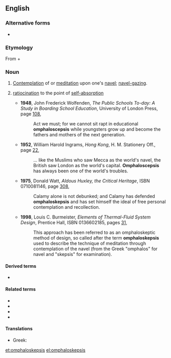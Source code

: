 ==English==

===Alternative forms===
* {{l|en|omphaloscepsis}}

===Etymology===
From {{etyl|grc|en}} {{m|grc|ὀμφαλός||navel}} + {{m|grc|σκέψις||perception, reflection}}

===Noun===
{{en-noun|-}}

# [[contemplate|Contemplation]] of or [[meditate|meditation]] upon one's [[navel]]; [[navel-gazing]].
# {{label|en|figuratively}} [[ratiocination]] to the point of [[self-absorption]]
#* '''1948''', John Frederick Wolfenden, ''The Public Schools To-day: A Study in Boarding School Education'', University of London Press, page [http://books.google.com/books?q=omphaloscepsis&btnG=Search+Books 108],
#*: Act we must; for we cannot sit rapt in educational '''omphaloscepsis''' while youngsters grow up and become the fathers and mothers of the next generation.
#* '''1952''', William Harold Ingrams, ''Hong Kong'', H. M. Stationery Off., page [http://books.google.com/books?id=mUksAAAAMAAJ&q=%22world's+navel%22+omphaloscepsis&dq=%22world's+navel%22+omphaloscepsis&pgis=1 22],
#*: … like the Muslims who saw Mecca as the world's navel, the British saw London as the world's capital. '''Omphaloscepsis''' has always been one of the world's troubles.
#* '''1975''', Donald Watt, ''Aldous Huxley, the Critical Heritage'', ISBN 0710081146, page [http://books.google.com/books?id=WMk9AAAAIAAJ&pg=PA308&dq=%22Calamy+has+defended+omphaloskepsis%22&sig=yDCnHsTy_BMnMHGkaPxT6OYM-Lo 308],
#*: Calamy alone is not debunked; and Calamy has defended '''omphaloskepsis''' and has set himself the ideal of free personal contemplation and recollection.
#* '''1998''', Louis C. Burmeister, ''Elements of Thermal-Fluid System Design'', Prentice Hall, ISBN 0136602185, pages [http://books.google.com/books?q=0136602185+%22describe+the+technique+of+meditation%22&btnG=Search+Books 31],
#*: This approach has been referred to as an omphaloskeptic method of design, so called after the term '''omphaloskepsis''' used to describe the technique of meditation through contemplation of the navel (from the Greek "omphalos" for navel and "skepsis" for examination).

====Derived terms====
* {{l|en|omphaloskeptic}}

====Related terms====
<!--
Morphologically related, non-derived terms, and not in the etymology -->
* {{l|en|omphalomancy}}
* {{l|en|omphalomesenteric}}
* {{l|en|omphalopsychic}}
* {{l|en|omphalopsychite}}

====Translations====
{{trans-top|contemplation of or meditation upon one's navel}}
* Greek: {{t+|el|ομφαλοσκοπία|f}}
{{trans-mid}}
{{trans-bottom}}

{{trans-top|ratiocination to the point of self-absorption}}
{{trans-mid}}
{{trans-bottom}}

[[et:omphaloskepsis]]
[[el:omphaloskepsis]]